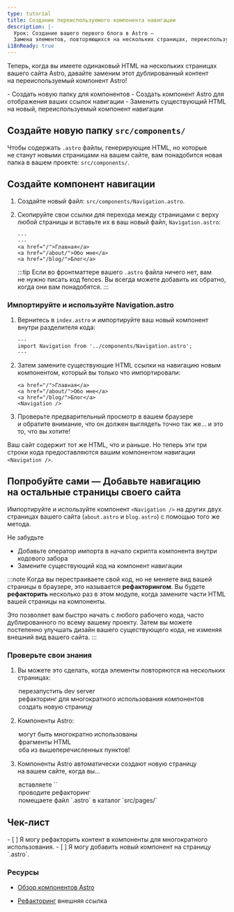 ```yaml
---
type: tutorial
title: Создание переиспользуемого компонента навигации
description: |-
  Урок: Создание вашего первого блога в Astro —
  Замена элементов, повторяющихся на нескольких страницах, переиспользуемым компонентом
i18nReady: true
---
```




Теперь, когда вы имеете одинаковый HTML на нескольких страницах вашего сайта Astro, давайте заменим этот дублированный контент на переиспользуемый компонент Astro!

<PreCheck>
 - Создать новую папку для компонентов
 - Создать компонент Astro для отображения ваших ссылок навигации
 - Заменить существующий HTML на новый, переиспользуемый компонент навигации
</PreCheck>

## Создайте новую папку `src/components/`

Чтобы содержать `.astro` файлы, генерирующие HTML, но которые не станут новыми страницами на вашем сайте, вам понадобится новая папка в вашем проекте: `src/components/`.

## Создайте компонент навигации

1. Создайте новый файл: `src/components/Navigation.astro`.

2. Скопируйте свои ссылки для перехода между страницами с верху любой страницы и вставьте их в ваш новый файл, `Navigation.astro`:

    ```astro title="src/components/Navigation.astro" "---"
    ---
    ---
    <a href="/">Главная</a>
    <a href="/about/">Обо мне</a>
    <a href="/blog/">Блог</a>
    ```
    :::tip
    Если во фронтматтере вашего `.astro` файла ничего нет, вам не нужно писать код fences. Вы всегда можете добавить их обратно, когда они вам понадобятся.
    :::

### Импортируйте и используйте Navigation.astro

1. Вернитесь в `index.astro` и импортируйте ваш новый компонент внутри разделителя кода:

    ```astro title="src/pages/index.astro"
    ---
    import Navigation from '../components/Navigation.astro';
    ---
    ```

2. Затем замените существующие HTML ссылки на навигацию новым компонентом, который вы только что импортировали:

    ```astro title="src/pages/index.astro" del={1-3} ins={4}
    <a href="/">Главная</a>
    <a href="/about/">Обо мне</a>
    <a href="/blog/">Блог</a>
    <Navigation />
    ```

3. Проверьте предварительный просмотр в вашем браузере и обратите внимание, что он должен выглядеть точно так же… и это то, что вы хотите!

Ваш сайт содержит тот же HTML, что и раньше. Но теперь эти три строки кода предоставляются вашим компонентом навигации `<Navigation />`.

<Box icon="puzzle-piece">

## Попробуйте сами — Добавьте навигацию на остальные страницы своего сайта

Импортируйте и используйте компонент `<Navigation />` на других двух страницах вашего сайта (`about.astro` и `blog.astro`) с помощью того же метода.

Не забудьте
- Добавьте оператор импорта в начало скрипта компонента внутри кодового забора
- Замените существующий код на компонент навигации

</Box>

:::note
Когда вы перестраиваете свой код, но не меняете вид вашей страницы в браузере, это называется **рефакторингом**. Вы будете **рефакторить** несколько раз в этом модуле, когда замените части HTML вашей страницы на компоненты.

Это позволяет вам быстро начать с любого рабочего кода, часто дублированного по всему вашему проекту. Затем вы можете постепенно улучшать дизайн вашего существующего кода, не изменяя внешний вид вашего сайта.
:::



<Box icon="check-list">

### Проверьте свои знания

1. Вы можете это сделать, когда элементы повторяются на нескольких страницах:
    <MultipleChoice>
      <Option>
        перезапустить dev server
      </Option>
      <Option isCorrect>
        рефакторинг для многократного использования компонентов
      </Option>
      <Option>
        создать новую страницу
      </Option>
    </MultipleChoice>

2. Компоненты Astro:
    <MultipleChoice>
      <Option>
        могут быть многократно использованы
      </Option>
      <Option>
        фрагменты HTML
      </Option>
      <Option isCorrect>
        оба из вышеперечисленных пунктов!
      </Option>
    </MultipleChoice>

3. Компоненты Astro автоматически создают новую страницу на вашем сайте, когда вы…
    <MultipleChoice>
      <Option>
        вставляете `<html></html>`
      </Option>
      <Option>
        проводите рефакторинг
      </Option>
      <Option isCorrect>
        помещаете файл `.astro` в каталог `src/pages/`
      </Option>
    </MultipleChoice>
</Box>

<Box icon="check-list">

## Чек-лист

<Checklist>
- [ ] Я могу рефакторить контент в компоненты для многократного использования.
- [ ] Я могу добавить новый компонент на страницу `.astro`.
</Checklist>

</Box>

### Ресурсы

- [Обзор компонентов Astro](/ru/core-concepts/astro-components/#структура-компонента)

- [Рефакторинг](https://refactoring.com/) <Badge>внешняя ссылка</Badge>
